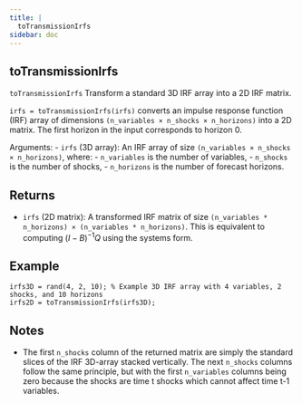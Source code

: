```yaml
--- 
title: | 
  toTransmissionIrfs
sidebar: doc
---
```


::: {.doc-box}
::: {.callout-warning appearance="simple" icon="false" collapse="true"}    
# toTransmissionIrfs


`toTransmissionIrfs` Transform a standard 3D IRF array into a 2D IRF matrix.

`irfs = toTransmissionIrfs(irfs)` converts an impulse response function (IRF)
array of dimensions `(n_variables × n_shocks × n_horizons)` into a 2D matrix.
The first horizon in the input corresponds to horizon 0.

Arguments:
- `irfs` (3D array): An IRF array of size `(n_variables × n_shocks × n_horizons)`,
where:
- `n_variables` is the number of variables,
- `n_shocks` is the number of shocks,
- `n_horizons` is the number of forecast horizons.

## Returns
- `irfs` (2D matrix): A transformed IRF matrix of size
`(n_variables * n_horizons) × (n_variables * n_horizons)`. This is
equivalent to computing $(I - B)^{-1}Q$ using the systems form.

## Example
```.matlab
irfs3D = rand(4, 2, 10); % Example 3D IRF array with 4 variables, 2 shocks, and 10 horizons
irfs2D = toTransmissionIrfs(irfs3D);
```

## Notes
- The first `n_shocks` column of the returned matrix are simply the standard
slices of the IRF 3D-array stacked vertically. The next `n_shocks` columns
follow the same principle, but with the first `n_variables` columns being
zero because the shocks are time t shocks which cannot affect time t-1
variables.
:::
:::


    